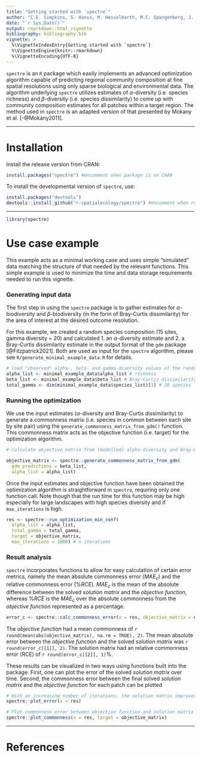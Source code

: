 ```yaml
---
title: "Getting started with `spectre`"
author: "C.E. Simpkins, S. Hanss, M. Hesselbarth, M.C. Spangenberg, J. Salecker and K. Wiegand"
date: "`r Sys.Date()`"
output: rmarkdown::html_vignette
bibliography: bibliography.bib
vignette: >
  %\VignetteIndexEntry{Getting started with `spectre`}
  %\VignetteEngine{knitr::rmarkdown}
  %\VignetteEncoding{UTF-8}
---
```


`spectre` is an `R` package which easily implements an advanced optimization algorithm capable of predicting regional community composition at fine spatial resolutions using only sparse biological and environmental data. 
The algorithm underlying `spectre` utilizes estimates of $\alpha$-diversity (i.e. species richness) and $\beta$-diversity (i.e. species dissimilarity) to come up with community composition estimates for all patches within a target region. 
The method used in `spectre` is an adapted version of that presented by Mokany et al. [-@Mokany2011].  

---

# Installation
Install the release version from CRAN:

```r
install.packages("spectre") #Uncomment when package is on CRAN
```

To install the developmental version of `spectre`, use:
```r
install.packages("devtools")
devtools::install_github("r-spatialecology/spectre") #Uncomment when repo is public
```

---

```r
library(spectre)
```

# Use case example
This example acts as a minimal working case and uses simple "simulated" data matching the structure of that needed by the relevant functions. This simple example is used to minimize the time and data storage requirements needed to run this vignette.

### Generating input data
The first step in using the `spectre` package is to gather estimates for $\alpha$-biodiversity and $\beta$-biodiversity (in the form of Bray-Curtis dissimilarity) for the area of interest at the desired outcome resolution. 

For this example, we created a random species composition (15 sites, gamma diversity = 20) and calculated 1. an $\alpha$-diversity estimate and 2. a Bray-Curtis dissimilarity estimate in the output format of the `gdm` package [@Fitzpatrick2021]. Both are used as input for the `spectre` algorithm, please see `R/generate_minimal_example_data.R` for details. 

```r
# load "observed" alpha-, beta- and gamma-diversity values of the random species composition
alpha_list <- minimal_example_data$alpha_list # richness
beta_list <- minimal_example_data$beta_list # Bray-Curtis dissimilarity
total_gamma <- dim(minimal_example_data$species_list)[1] # 20 species
```


### Running the optimization

We use the input estimates ($\alpha$-diversity and Bray-Curtis dissimilarity) to generate a commonness matrix (i.e. species in common between each site by site pair) using the `generate_commonness_matrix_from_gdm()` function. 
This commonness matrix acts as the objective function (i.e. target) for the optimization algorithm.

```r
# Calculate objective_matrix from (modelled) alpha-diversity and Bray-Curtis dissimilarity

objective_matrix <- spectre::generate_commonness_matrix_from_gdm(
  gdm_predictions = beta_list, 
  alpha_list = alpha_list)
```

Once the input estimates and objective function have been obtained the optimization algorithm is straightforward in `spectre`, requiring only one function call. 
Note though that the run time for this function may be high especially for large landscapes with high species diversity and if `max_iterations` is high.

```r
res <- spectre::run_optimization_min_conf(
  alpha_list = alpha_list,
  total_gamma = total_gamma,
  target = objective_matrix,
  max_iterations = 1000) # n iterations
```

### Result analysis
`spectre` incorporates functions to allow for easy calculation of certain error metrics, namely the mean absolute commonness error ($MAE_c$) and the relative commonness error ($\% RCE$). $MAE_c$ is the mean of the absolute difference between the solved *solution matrix* and the *objective function*, whereas $\% RCE$ is the $MAE_c$ over the absolute commonness from the *objective function* represented as a percentage.

```r
error_c <- spectre::calc_commonness_error(x = res, objective_matrix = objective_matrix)
```

The *objective function* had a mean commonness of `r round(mean(abs(objective_matrix), na.rm = TRUE), 2)`. 
The mean absolute error between the *objective function* and the solved *solution matrix* was `r round(error_c[[1]], 2)`. 
The solution matrix had an relative commonness error (RCE) of `r round(error_c[[2]], 1)`%.

These results can be visualized in two ways using functions built into the package. First, one can plot the error of the solved *solution matrix* over time. Second, the commonness error between the final solved *solution matrix* and the *objective function* for each patch can be plotted

```r
# With an increasing number of iterations, the solution matrix improved
spectre::plot_error(x = res)

# Plot commonness error between objective function and solution matrix
spectre::plot_commonness(x = res, target = objective_matrix)
```

---

# References